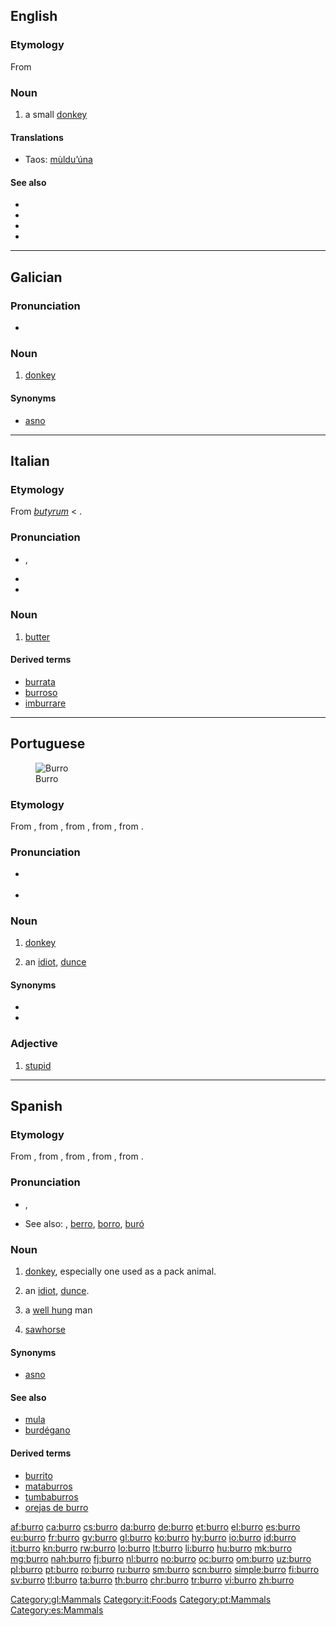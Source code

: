 ==English==

===Etymology===
From {{etyl|es|en}}

===Noun===
{{en-noun}}

# a small [[donkey]]

====Translations====
{{trans-top|small donkey}}
* Taos: [[mùldu’úna]]
{{trans-mid}}
{{trans-bottom}}

====See also====
* {{l|en|ass}}
* {{l|en|donkey}}
* {{l|en|hinny}}
* {{l|en|mule}}

----

==Galician==

===Pronunciation===
* {{audio|Gl-burro.ogg|Audio}}

===Noun===
{{gl-noun|m}}

# [[donkey]]

====Synonyms====
* [[asno]]

[[Category:gl:Mammals]]

----

==Italian==

===Etymology===
From {{etyl|la|it}} ''[[butyrum]]'' < {{etyl|grc|it}} {{term|βούτυρον|βούτῡρον|lang=grc}}.

===Pronunciation===
* {{IPA|[ˈbur.ro]|/ˈburro/|lang=it}}, {{X-SAMPA|/"burro/}}
* {{audio|It-il burro.ogg|Audio}}
* {{hyphenation|bùr|ro}}

===Noun===
{{it-noun|burr|m|o|i}}

# [[butter]]

====Derived terms====
* [[burrata]]
* [[burroso]]
* [[imburrare]]

[[Category:it:Foods]]

----

==Portuguese==
[[Image:Donkey Equus asinus Tanzania 1114 cropped Nevit.jpg|thumb|Burro]]

===Etymology===
From {{term|borrico||donkey|lang=pt}}, from {{etyl|la|pt}} {{term|burricus||small horse|lang=la}}, from {{term|burrus||red-brown|lang=la}}, from {{etyl|grc|pt}} {{term|πυρρός||flame colored|tr=purros|lang=grc|sc=polytonic}}, from {{term|πῦρ||fire|tr=pur|lang=grc|sc=polytonic}}.

===Pronunciation===
* {{a|PT}} {{IPA|/ˈbu.ʁu/|lang=pt}}
* {{hyphenation|bur|ro}}

===Noun===
{{pt-noun|m|f=burra}}

# [[donkey]]
# {{context|slang|lang=pt}} an [[idiot]], [[dunce]]

====Synonyms====
* {{l/pt|asno}}
* {{l/pt|jumento}}
[[Category:pt:Mammals]]

===Adjective===
{{pt-adj|burr|o}}

# [[stupid]]
----

==Spanish==

===Etymology===
From {{term|borrico||donkey|lang=es}}, from {{etyl|la|es}} {{term|burricus||small horse|lang=la}}, from {{term|burrus||red-brown|lang=la}}, from {{etyl|grc|es}} {{term|πυρρός||flame colored|tr=purros|lang=grc|sc=polytonic}}, from {{term|πῦρ||fire|tr=pur|lang=grc|sc=polytonic}}.

===Pronunciation===
* {{IPA|[ˈbu.ro]|lang=es}}, {{X-SAMPA|["bu.ro]}}
* See also: {{l/es|barro}}, [[berro]], [[borro]], [[buró]]

===Noun===
{{es-noun|m|f=burra}}

# [[donkey]], especially one used as a pack animal.
# {{context|slang|lang=es}} an [[idiot]], [[dunce]].
# {{context|slang|figuratively|lang=es}} a [[well hung]] man
# [[sawhorse]]

====Synonyms====
* [[asno]]

====See also====
* [[mula]]
* [[burdégano]]

====Derived terms====
* [[burrito]]
* [[mataburros]]
* [[tumbaburros]]
* [[orejas de burro]]

[[Category:es:Mammals]]

[[af:burro]]
[[ca:burro]]
[[cs:burro]]
[[da:burro]]
[[de:burro]]
[[et:burro]]
[[el:burro]]
[[es:burro]]
[[eu:burro]]
[[fr:burro]]
[[gv:burro]]
[[gl:burro]]
[[ko:burro]]
[[hy:burro]]
[[io:burro]]
[[id:burro]]
[[it:burro]]
[[kn:burro]]
[[rw:burro]]
[[lo:burro]]
[[lt:burro]]
[[li:burro]]
[[hu:burro]]
[[mk:burro]]
[[mg:burro]]
[[nah:burro]]
[[fj:burro]]
[[nl:burro]]
[[no:burro]]
[[oc:burro]]
[[om:burro]]
[[uz:burro]]
[[pl:burro]]
[[pt:burro]]
[[ro:burro]]
[[ru:burro]]
[[sm:burro]]
[[scn:burro]]
[[simple:burro]]
[[fi:burro]]
[[sv:burro]]
[[tl:burro]]
[[ta:burro]]
[[th:burro]]
[[chr:burro]]
[[tr:burro]]
[[vi:burro]]
[[zh:burro]]